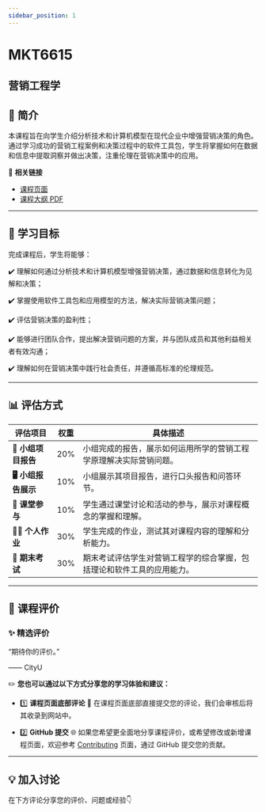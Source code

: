 ```yaml
---
sidebar_position: 1
---
```


# MKT6615
## 营销工程学

## **📘 简介**
本课程旨在向学生介绍分析技术和计算机模型在现代企业中增强营销决策的角色。通过学习成功的营销工程案例和决策过程中的软件工具包，学生将掌握如何在数据和信息中提取洞察并做出决策，注重伦理在营销决策中的应用。

🔗 **相关链接**
- [课程页面](https://www.cityu.edu.hk/catalogue/pg/202425/course/MKT6615.htm)
- [课程大纲 PDF](https://www.cityu.edu.hk/catalogue/pg/202425/course/MKT6615.pdf)

---

## **🎯 学习目标**

完成课程后，学生将能够：

✔️ 理解如何通过分析技术和计算机模型增强营销决策，通过数据和信息转化为见解和决策；

✔️ 掌握使用软件工具包和应用模型的方法，解决实际营销决策问题；

✔️ 评估营销决策的盈利性；

✔️ 能够进行团队合作，提出解决营销问题的方案，并与团队成员和其他利益相关者有效沟通；

✔️ 理解如何在营销决策中践行社会责任，并遵循高标准的伦理规范。

---

## **📊 评估方式**

| **评估项目**          | **权重** | **具体描述**                                                                                       |
|----------------------|---------|---------------------------------------------------------------------------------------------------|
| **📝 小组项目报告**   | 20%     | 小组完成的报告，展示如何运用所学的营销工程学原理解决实际营销问题。                              |
| **🖥️ 小组报告展示**   | 10%     | 小组展示其项目报告，进行口头报告和问答环节。                                                     |
| **📄 课堂参与**       | 10%     | 学生通过课堂讨论和活动的参与，展示对课程概念的掌握和理解。                                       |
| **🧑‍💻 个人作业**     | 30%     | 学生完成的作业，测试其对课程内容的理解和分析能力。                                               |
| **📝 期末考试**       | 30%     | 期末考试评估学生对营销工程学的综合掌握，包括理论和软件工具的应用能力。                           |

---

## **💬 课程评价**

### ✨ **精选评价**
<div className={commentStyles.commentBox}>
    <p className={commentStyles.commentText}>
        “期待你的评价。”
    </p>
    <p className={commentStyles.commentAuthor}>—— CityU</p>
</div>

✏️ **您也可以通过以下方式分享您的学习体验和建议：**

- 1️⃣ **课程页面底部评论**
💬 在课程页面底部直接提交您的评论，我们会审核后将其收录到网站中。

- 2️⃣ **GitHub 提交**
🌐 如果您希望更全面地分享课程评价，或希望修改或新增课程页面，欢迎参考 [Contributing](https://penjc.github.io/cityU-navigator/contributing) 页面，通过 GitHub 提交您的贡献。

---

## **💡 加入讨论**

在下方评论分享您的评价、问题或经验👇
<Utterances />